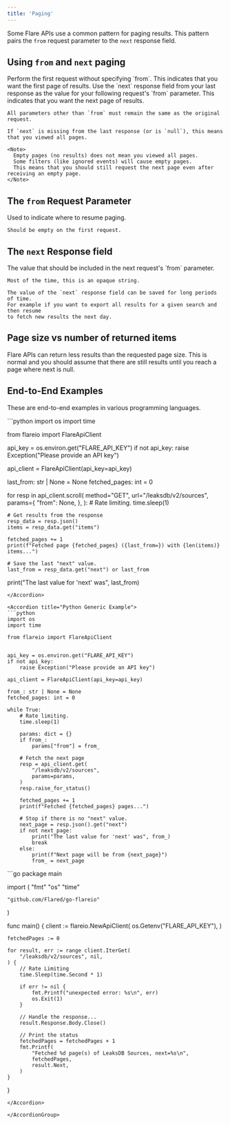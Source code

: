 ```yaml
---
title: 'Paging'
---
```


Some Flare APIs use a common pattern for paging results.
This pattern pairs the `from` request parameter to the `next` response field.

## Using `from` and `next` paging

<Steps>

<Step title="First Request">
    Perform the first request without specifying `from`.
    This indicates that you want the first page of results.
</Step>

<Step title="Subsequent Requests">
    Use the `next` response field from your last response as the
    value for your following request's `from` parameter.
    This indicates that you want the next page of results.

    All parameters other than `from` must remain the same as the original request.

    If `next` is missing from the last response (or is `null`), this means that you viewed all pages.

    <Note>
      Empty pages (no results) does not mean you viewed all pages.
      Some filters (like ignored events) will cause empty pages.
      This means that you should still request the next page even after receiving an empty page.
    </Note>

</Step>

</Steps>


## The `from` Request Parameter

<ParamField query="from" type="string">
    Used to indicate where to resume paging.

    Should be empty on the first request.
</ParamField>

## The `next` Response field

<ResponseField name="next" type="string">
    The value that should be included in the next request's `from` parameter.

    Most of the time, this is an opaque string.
    
    The value of the `next` response field can be saved for long periods of time.
    For example if you want to export all results for a given search and then resume
    to fetch new results the next day.
</ResponseField>

## Page size vs number of returned items

Flare APIs can return less results than the requested page size.
This is normal and you should assume that there are still results until you reach a page where next is null.

## End-to-End Examples

These are end-to-end examples in various programming languages.

<AccordionGroup>

<Accordion title="Python SDK Example">
```python
import os
import time

from flareio import FlareApiClient


api_key = os.environ.get("FLARE_API_KEY")
if not api_key:
    raise Exception("Please provide an API key")

api_client = FlareApiClient(api_key=api_key)

last_from: str | None = None
fetched_pages: int = 0

for resp in api_client.scroll(
    method="GET",
    url="/leaksdb/v2/sources",
    params={
        "from": None,
    },
):
    # Rate limiting.
    time.sleep(1)

    # Get results from the response
    resp_data = resp.json()
    items = resp_data.get("items")

    fetched_pages += 1
    print(f"Fetched page {fetched_pages} ({last_from=}) with {len(items)} items...")

    # Save the last "next" value.
    last_from = resp_data.get("next") or last_from

print("The last value for 'next' was", last_from)
```
</Accordion>

<Accordion title="Python Generic Example">
```python
import os
import time

from flareio import FlareApiClient


api_key = os.environ.get("FLARE_API_KEY")
if not api_key:
    raise Exception("Please provide an API key")

api_client = FlareApiClient(api_key=api_key)

from_: str | None = None
fetched_pages: int = 0

while True:
    # Rate limiting.
    time.sleep(1)

    params: dict = {}
    if from_:
        params["from"] = from_

    # Fetch the next page
    resp = api_client.get(
        "/leaksdb/v2/sources",
        params=params,
    )
    resp.raise_for_status()

    fetched_pages += 1
    print(f"Fetched {fetched_pages} pages...")

    # Stop if there is no "next" value.
    next_page = resp.json().get("next")
    if not next_page:
        print("The last value for 'next' was", from_)
        break
    else:
        print(f"Next page will be from {next_page}")
        from_ = next_page
```
</Accordion>


<Accordion title="Go SDK Example">
```go
package main

import (
	"fmt"
	"os"
	"time"

	"github.com/Flared/go-flareio"
)

func main() {
	client := flareio.NewApiClient(
		os.Getenv("FLARE_API_KEY"),
	)

	fetchedPages := 0

	for result, err := range client.IterGet(
		"/leaksdb/v2/sources", nil,
	) {
		// Rate Limiting
		time.Sleep(time.Second * 1)

		if err != nil {
			fmt.Printf("unexpected error: %s\n", err)
			os.Exit(1)
		}

		// Handle the response...
		result.Response.Body.Close()

		// Print the status
		fetchedPages = fetchedPages + 1
		fmt.Printf(
			"Fetched %d page(s) of LeaksDB Sources, next=%s\n",
			fetchedPages,
			result.Next,
		)
	}

}
```
</Accordion>

</AccordionGroup>
